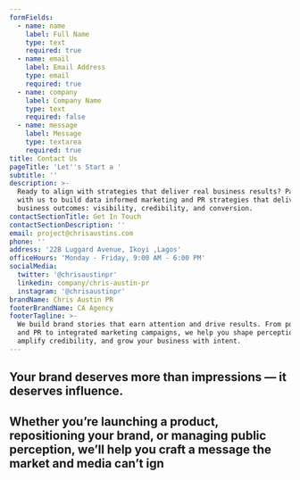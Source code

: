 ```yaml
---
formFields:
  - name: name
    label: Full Name
    type: text
    required: true
  - name: email
    label: Email Address
    type: email
    required: true
  - name: company
    label: Company Name
    type: text
    required: false
  - name: message
    label: Message
    type: textarea
    required: true
title: Contact Us
pageTitle: 'Let''s Start a '
subtitle: ''
description: >-
  Ready to align with strategies that deliver real business results? Partner
  with us to build data informed marketing and PR strategies that deliver real
  business outcomes: visibility, credibility, and conversion.
contactSectionTitle: Get In Touch
contactSectionDescription: ''
email: project@chrisaustins.com
phone: ''
address: '22B Luggard Avenue, Ikoyi ,Lagos'
officeHours: 'Monday - Friday, 9:00 AM - 6:00 PM'
socialMedia:
  twitter: '@chrisaustinpr'
  linkedin: company/chris-austin-pr
  instagram: '@chrisaustinpr'
brandName: Chris Austin PR
footerBrandName: CA Agency
footerTagline: >-
  We build brand stories that earn attention and drive results. From positioning
  and PR to integrated marketing campaigns, we help you shape perception,
  amplify credibility, and grow your business with intent.
---
```


## Your brand deserves more than impressions — it deserves influence.

## Whether you’re launching a product, repositioning your brand, or managing public perception, we’ll help you craft a message the market and media can’t ign
